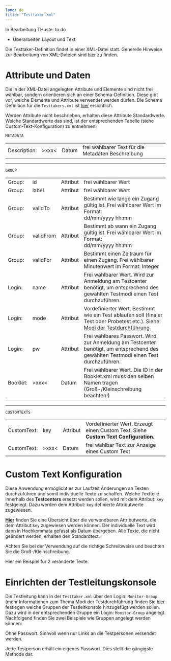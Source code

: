 ```yaml
---
lang: de
title: "Testtaker-Xml"
---
```


::: {.callout-note}
In Bearbeitung THuste: to do

* Überarbeiten Layout und Text

:::

Die Testtaker-Definition findet in einer XML-Datei statt. Generelle Hinweise zur Bearbeitung von XML-Dateien sind [hier](Arbeiten-mit-Xml‐Dateien) zu finden.

# Attribute und Daten

::: {.callout-important}
Die in der XML-Datei angelegten Attribute und Elemente sind nicht frei wählbar, sondern orientieren sich an einer Schema-Definition. Diese gibt vor, welche Elemente und Attribute verwendet werden dürfen. Die Schema Definition für die `Testtakers.xml` ist [hier](https://github.com/iqb-berlin/testcenter/blob/master/definitions/vo_Testtakers.xsd) ersichtlich.
:::

::: {.callout-important}
Werden Attribute nicht beschrieben, erhalten diese Attribute Standardwerte. Welche Standardwerte das sind, ist der entsprechenden Tabelle (siehe Custom-Text-Konfiguration) zu entnehmen!
:::

`METADATA`

```{=html}
<table>
<tr>
    <td>Description:</td>
    <td>>xxx<</td>
	<td>Datum</td>
    <td>frei wählbarer Text für die Metadaten Beschreibung</td>
</tr>
</table>
```

```{=xml}
<Metadata>
  <Description>
    Diese Datei enthält Informationen zur Art des Logins und der Testdurchführung.
  </Description>		
</Metadata>
  ...
```
---

`GROUP`

```{=html}
<table>
<tr>
    <td>Group:</td>
    <td>id</td>
    <td>Attribut</td>
    <td>frei wählbarer Wert</td>
</tr>
<tr>
    <td>Group:</td>
    <td>label</td>
    <td>Attribut</td>
    <td>frei wählbarer Wert</td>
</tr>
<tr>
    <td>Group:</td>
    <td>validTo</td>
    <td>Attribut</td>
    <td>Bestimmt wie lange ein Zugang gültig ist. Frei wählbarer Wert im Format:<br> dd/mm/yyyy hh:mm</td>
</tr>
<tr>
    <td>Group:</td>
    <td>validFrom</td>
    <td>Attribut</td>
    <td>Bestimmt ab wann ein Zugang gültig ist. Frei wählbarer Wert im Format:<br> dd/mm/yyyy hh:mm</td>
</tr>
<tr>
    <td>Group:</td>
    <td>validFor</td>
    <td>Attribut</td>
    <td>Bestimmt einen Zeitraum für einen Zugang. Frei wählbarer Minutenwert im Format: Integer</td>
</tr>
<tr>
    <td>Login:</td>
    <td>name</td>
    <td>Attribut</td>
    <td>Frei wählbarer Wert. Wird zur Anmeldung am Testcenter benötigt, um entsprechend des gewählten Testmodi einen Test durchzuführen.</td>
</tr>
<tr>
    <td>Login:</td>
    <td>mode</td>
    <td>Attribut</td>
    <td>Vordefinierter Wert. Bestimmt wie ein Test ablaufen soll (finaler Test oder Probetest etc.).
	Siehe: <a href="https://github.com/iqb-berlin/iqb-berlin.github.io/wiki/Login:-Modi-der-Testdurchf%C3%BChrung">Modi der Testdurchführung</a></td>
</tr>
<tr>
    <td>Login:</td>
    <td>pw</td>
    <td>Attribut</td>
    <td>Frei wählbares Passwort. Wird zur Anmeldung am Testcenter benötigt, um entsprechend des gewählten Testmodi einen Test durchzuführen.</td>
</tr>
<tr>
    <td>Booklet:</td>
    <td>>xxx<</td>
    <td>Datum</td>
    <td>Frei wählbarer Wert. Die ID in der Booklet.xml muss den selben Namen tragen (Groß-/Kleinschreibung beachten!)</td>
</tr>
</table>
```

```{=xml}
<Group id="Gruppe1" validTo="1/6/2023 10:00" label="Dies ist die erste Gruppe.">
  <Login name="user1" mode="run-demo" pw="123">
    <Booklet>Booklet1</Booklet>
  </Login>
</Group>

```
---

`CUSTOMTEXTS`

```{=html}
<table>
<tr>
    <td>CustomText:</td>
    <td>key</td>
    <td>Attribut</td>
    <td>Vordefinierter Wert. Erzeugt einen Custom Text. Siehe <b>Custom Text Configuration.</b></td   
</tr>
<tr>
    <td>CustomText:</td>
    <td>>xxx<</td>
    <td>Datum</td>
    <td>frei wählbar Text zur Anzeige eines Custom Text</td>
</tr>
</table>
```

```{=xml}
<CustomTexts>
  <CustomText key="app_title">Hier steht ein Custom Text</CustomText>
</CustomTexts>
```

# Custom Text Konfiguration

Diese Anwendung ermöglicht es zur Laufzeit Änderungen an Texten durchzuführen und somit individuelle Texte zu schaffen. 
Welche Textteile innerhalb des **Testcenters** ersetzt werden sollen, wird mit dem Attribut: `key` festgelegt. Dazu werden dem Attribut: `key` definierte Attributwerte zugewiesen. 

::: {.callout-note}
[**Hier**](https://pages.cms.hu-berlin.de/iqb/testcenter/pages/custom-texts.html) finden Sie eine Übersicht über die verwendbaren Attributwerte, die dem Attribut:`key` zugewiesen werden können. Der individuelle Text wird dann in Hochkommata gefasst als Datum übergeben. Alle Texte, die nicht geändert werden, erhalten den Standardtext.
:::

::: {.callout-important}
Achten Sie bei der Verwendung auf die richtige Schreibweise und beachten Sie die Groß-/Kleinschreibung.
:::

Hier ein Beispiel für 2 veränderte Texte.

```{=xml}
<CustomTexts>
    <CustomText key="login_testEndButtonText">Test beenden</CustomText>
    <CustomText key="login_bookletSelectPrompt">Bitte wählen</CustomText>
</CustomTexts>
```

# Einrichten der Testleitungskonsole

Die Testleitung kann in der `Testtaker.xml` über den Login: `Monitor-Group` (mehr Informationen zum Thema Modi der Testdurchführung finden Sie [hier](https://github.com/iqb-berlin/iqb-berlin.github.io/wiki/Login-Modi-der-Testdurchf%C3%BChrung) festlegen welche Gruppen der Testleitkonsole hinzugefügt werden sollen. Dazu wird in der entsprechenden Gruppe ein Login: `Monitor-Group` angelegt. Nachfolgend finden Sie zwei Beispiele wie Gruppen angelegt werden können:

Ohne Passwort. Sinnvoll wenn nur Links an die Testpersonen versendet werden.

```{=xml}
<Group id="iqb-intern1" label="IQB intern Gruppe 1">
		
	<Login mode="run-hot-return" name="Testgruppe-1">
		<Booklet codes="Testperson_a Testperson_b Testperson_c">THETLK</Booklet>
	</Login>

	<Login mode="monitor-group" name="group-monitor_1" />

</Group>
```

Jede Testperson erhält ein eigenes Passwort. Dies stellt die gängigste Methode dar.

```{=xml}
<Group id="iqb-intern1" label="IQB intern Gruppe 1">
			
	<Login mode="run-hot-return" name="Testperson_a" pw="123">
		<Booklet>THETLK</Booklet>
	</Login>
	<Login mode="run-hot-return" name="Testperson_b" pw="124">
		<Booklet>THETLK</Booklet>
	</Login>
	<Login mode="run-hot-return" name="Testperson_c" pw="125">
		<Booklet>THETLK</Booklet>
	</Login>
						
	<Login mode="monitor-group" name="group-monitor_1" />
</Group>
```
